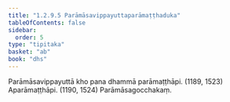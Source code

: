 ```yaml
---
title: "1.2.9.5 Parāmāsavippayuttaparāmaṭṭhaduka"
tableOfContents: false
sidebar:
  order: 5
type: "tipitaka"
basket: "ab"
book: "dhs"
---
```



<DynamicBreadcrumb />

<Division number="76" book="dhs">

<Paragraph number="183" book="dhs">
Parāmāsavippayuttā kho pana dhammā parāmaṭṭhāpi. (<Emphasis>1189, 1523</Emphasis>)
</Paragraph>

<Paragraph number="184" book="dhs">
Aparāmaṭṭhāpi. (<Emphasis>1190, 1524</Emphasis>)

</Paragraph>
</Division>

<Paragraph number="185" type="center" book="dhs">
Parāmāsagocchakaṃ.
</Paragraph>